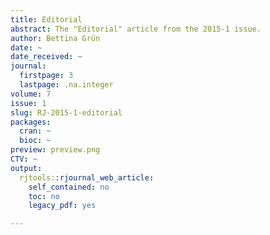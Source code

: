 ```yaml
---
title: Editorial
abstract: The "Editorial" article from the 2015-1 issue.
author: Bettina Grün
date: ~
date_received: ~
journal:
  firstpage: 3
  lastpage: .na.integer
volume: 7
issue: 1
slug: RJ-2015-1-editorial
packages:
  cran: ~
  bioc: ~
preview: preview.png
CTV: ~
output:
  rjtools::rjournal_web_article:
    self_contained: no
    toc: no
    legacy_pdf: yes

---
```

